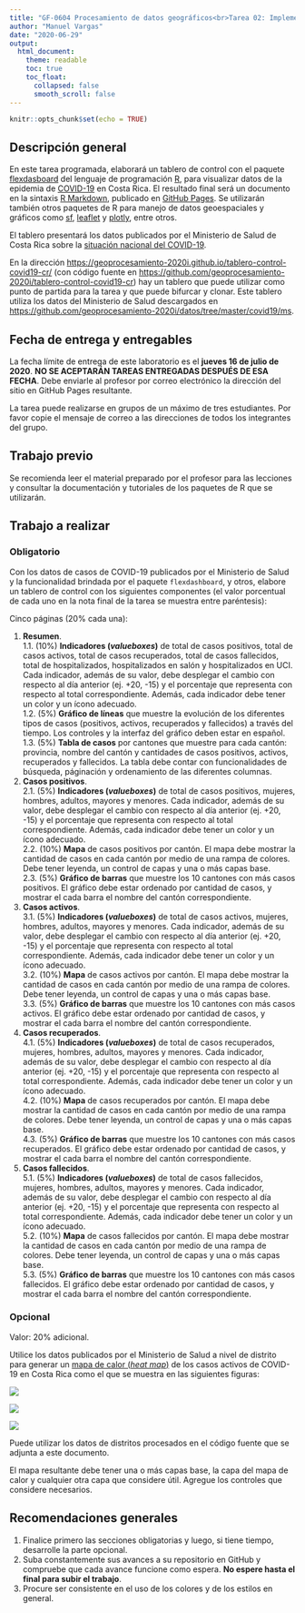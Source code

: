 ```yaml
---
title: "GF-0604 Procesamiento de datos geográficos<br>Tarea 02: Implementación de un tablero de control avanzado mediante flexdashboard"
author: "Manuel Vargas"
date: "2020-06-29"
output:
  html_document:
    theme: readable    
    toc: true
    toc_float:
      collapsed: false
      smooth_scroll: false  
---
```


```r
knitr::opts_chunk$set(echo = TRUE)
```

## Descripción general
En este tarea programada, elaborará un tablero de control con el paquete [flexdasboard](https://cran.r-project.org/web/packages/flexdashboard/) del lenguaje de programación [R](https://www.r-project.org/), para visualizar datos de la epidemia de [COVID-19](https://en.wikipedia.org/wiki/Coronavirus_disease_2019) en Costa Rica. El resultado final será un documento en la sintaxis [R Markdown](https://rmarkdown.rstudio.com/), publicado en [GitHub Pages](https://pages.github.com/). Se utilizarán también otros paquetes de R para manejo de datos geoespaciales y gráficos como [sf](https://cran.r-project.org/web/packages/sf/), [leaflet](https://cran.r-project.org/web/packages/leaflet/) y [plotly](https://cran.r-project.org/web/packages/plotly/), entre otros.

El tablero presentará los datos publicados por el Ministerio de Salud de Costa Rica sobre la [situación nacional del COVID-19](http://geovision.uned.ac.cr/oges/).

En la dirección [https://geoprocesamiento-2020i.github.io/tablero-control-covid19-cr/](https://geoprocesamiento-2020i.github.io/tablero-control-covid19-cr/) (con código fuente en [https://github.com/geoprocesamiento-2020i/tablero-control-covid19-cr](https://github.com/geoprocesamiento-2020i/tablero-control-covid19-cr)) hay un tablero que puede utilizar como punto de partida para la tarea y que puede bifurcar y clonar. Este tablero utiliza los datos del Ministerio de Salud descargados en [https://github.com/geoprocesamiento-2020i/datos/tree/master/covid19/ms](https://github.com/geoprocesamiento-2020i/datos/tree/master/covid19/ms).

## Fecha de entrega y entregables
La fecha límite de entrega de este laboratorio es el **jueves 16 de julio de 2020**. **NO SE ACEPTARÁN TAREAS ENTREGADAS DESPUÉS DE ESA FECHA**. Debe enviarle al profesor por correo electrónico la dirección del sitio en GitHub Pages resultante.

La tarea puede realizarse en grupos de un máximo de tres estudiantes. Por favor copie el mensaje de correo a las direcciones de todos los integrantes del grupo.

## Trabajo previo
Se recomienda leer el material preparado por el profesor para las lecciones y consultar la documentación y tutoriales de los paquetes de R que se utilizarán.

## Trabajo a realizar
### Obligatorio
Con los datos de casos de COVID-19 publicados por el Ministerio de Salud y la funcionalidad brindada por el paquete ```flexdashboard```, y otros, elabore un tablero de control con los siguientes componentes (el valor porcentual de cada uno en la nota final de la tarea se muestra entre paréntesis):

Cinco páginas (20% cada una):

1. **Resumen**.  
    1.1. (10%) **Indicadores (_valueboxes_)** de total de casos positivos, total de casos activos, total de casos recuperados, total de casos fallecidos, total de hospitalizados, hospitalizados en salón y hospitalizados en UCI. Cada indicador, además de su valor, debe desplegar el cambio con respecto al día anterior (ej. +20, -15) y el porcentaje que representa con respecto al total correspondiente. Además, cada indicador debe tener un color y un ícono adecuado.  
    1.2. (5%) **Gráfico de líneas** que muestre la evolución de los diferentes tipos de casos (positivos, activos, recuperados y fallecidos) a través del tiempo. Los controles y la interfaz del gráfico deben estar en español.  
    1.3. (5%) **Tabla de casos** por cantones que muestre para cada cantón: provincia, nombre del cantón y cantidades de casos positivos, activos, recuperados y fallecidos. La tabla debe contar con funcionalidades de búsqueda, páginación y ordenamiento de las diferentes columnas.  
2. **Casos positivos**.  
    2.1. (5%) **Indicadores (_valueboxes_)** de total de casos positivos, mujeres, hombres, adultos, mayores y menores. Cada indicador, además de su valor, debe desplegar el cambio con respecto al día anterior (ej. +20, -15) y el porcentaje que representa con respecto al total correspondiente. Además, cada indicador debe tener un color y un ícono adecuado.  
    2.2. (10%) **Mapa** de casos positivos por cantón. El mapa debe mostrar la cantidad de casos en cada cantón por medio de una rampa de colores. Debe tener leyenda, un control de capas y una o más capas base.  
    2.3. (5%) **Gráfico de barras** que muestre los 10 cantones con más casos positivos. El gráfico debe estar ordenado por cantidad de casos, y mostrar el cada barra el nombre del cantón correspondiente.  
3. **Casos activos**.  
    3.1. (5%) **Indicadores (_valueboxes_)** de total de casos activos, mujeres, hombres, adultos, mayores y menores. Cada indicador, además de su valor, debe desplegar el cambio con respecto al día anterior (ej. +20, -15) y el porcentaje que representa con respecto al total correspondiente. Además, cada indicador debe tener un color y un ícono adecuado.  
    3.2. (10%) **Mapa** de casos activos por cantón. El mapa debe mostrar la cantidad de casos en cada cantón por medio de una rampa de colores. Debe tener leyenda, un control de capas y una o más capas base.  
    3.3. (5%) **Gráfico de barras** que muestre los 10 cantones con más casos activos. El gráfico debe estar ordenado por cantidad de casos, y mostrar el cada barra el nombre del cantón correspondiente.  
4. **Casos recuperados**.  
    4.1. (5%) **Indicadores (_valueboxes_)** de total de casos recuperados, mujeres, hombres, adultos, mayores y menores. Cada indicador, además de su valor, debe desplegar el cambio con respecto al día anterior (ej. +20, -15) y el porcentaje que representa con respecto al total correspondiente. Además, cada indicador debe tener un color y un ícono adecuado.  
    4.2. (10%) **Mapa** de casos recuperados por cantón. El mapa debe mostrar la cantidad de casos en cada cantón por medio de una rampa de colores. Debe tener leyenda, un control de capas y una o más capas base.  
    4.3. (5%) **Gráfico de barras** que muestre los 10 cantones con más casos recuperados. El gráfico debe estar ordenado por cantidad de casos, y mostrar el cada barra el nombre del cantón correspondiente.  
5. **Casos fallecidos**.  
    5.1. (5%) **Indicadores (_valueboxes_)** de total de casos fallecidos, mujeres, hombres, adultos, mayores y menores. Cada indicador, además de su valor, debe desplegar el cambio con respecto al día anterior (ej. +20, -15) y el porcentaje que representa con respecto al total correspondiente. Además, cada indicador debe tener un color y un ícono adecuado.  
    5.2. (10%) **Mapa** de casos fallecidos por cantón. El mapa debe mostrar la cantidad de casos en cada cantón por medio de una rampa de colores. Debe tener leyenda, un control de capas y una o más capas base.  
    5.3. (5%) **Gráfico de barras** que muestre los 10 cantones con más casos fallecidos. El gráfico debe estar ordenado por cantidad de casos, y mostrar el cada barra el nombre del cantón correspondiente. 
    
    
### Opcional
Valor: 20% adicional.

Utilice los datos publicados por el Ministerio de Salud a nivel de distrito para generar un [mapa de calor (_heat map_)](https://en.wikipedia.org/wiki/Heat_map) de los casos activos de COVID-19 en Costa Rica como el que se muestra en las siguientes figuras:


![](img/mapa_calor_covid19_cr_03.png)  



![](img/mapa_calor_covid19_cr_02.png)  



![](img/mapa_calor_covid19_cr_01.png)  


Puede utilizar los datos de distritos procesados en el código fuente que se adjunta a este documento.

El mapa resultante debe tener una o más capas base, la capa del mapa de calor y cualquier otra capa que considere útil. Agregue los controles que considere necesarios.

## Recomendaciones generales
1. Finalice primero las secciones obligatorias y luego, si tiene tiempo, desarrolle la parte opcional.
2. Suba constantemente sus avances a su repositorio en GitHub y compruebe que cada avance funcione como espera. **No espere hasta el final para subir el trabajo**.
3. Procure ser consistente en el uso de los colores y de los estilos en general.
